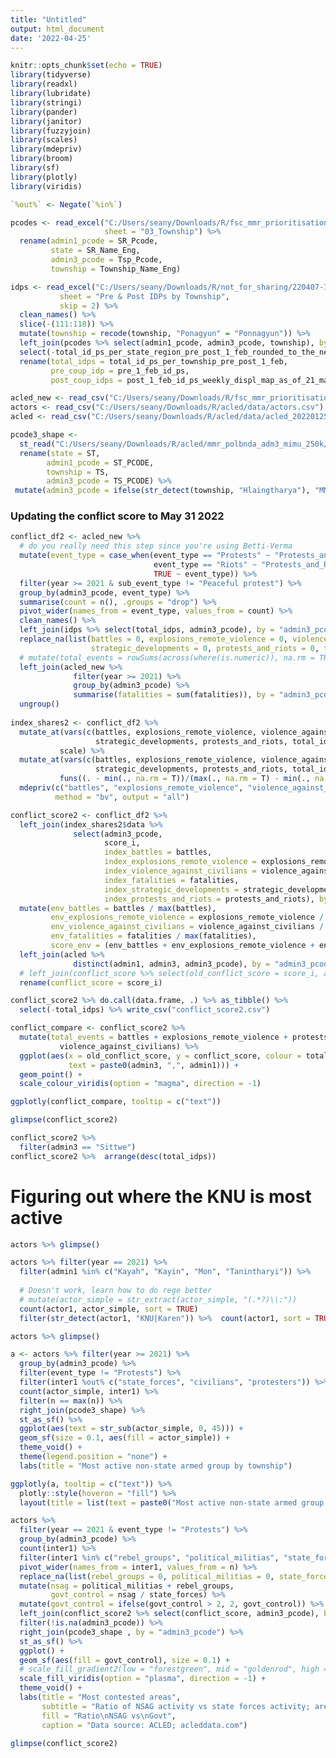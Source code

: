 ```yaml
---
title: "Untitled"
output: html_document
date: '2022-04-25'
---
```


```r
knitr::opts_chunk$set(echo = TRUE)
library(tidyverse)
library(readxl)
library(lubridate)
library(stringi)
library(pander)
library(janitor)
library(fuzzyjoin)
library(scales)
library(mdepriv)
library(broom)
library(sf)
library(plotly) 
library(viridis)

`%out%` <- Negate(`%in%`)
```

```r
pcodes <- read_excel("C:/Users/seany/Downloads/R/fsc_mmr_prioritisation/data/Myanmar PCodes Release_9.3_Jan2021_(StRgn_Dist_Tsp_Town_Ward_VT).xlsx",
                     sheet = "03_Township") %>% 
  rename(admin1_pcode = SR_Pcode,
         state = SR_Name_Eng,
         admin3_pcode = Tsp_Pcode,
         township = Township_Name_Eng)

idps <- read_excel("C:/Users/seany/Downloads/R/not_for_sharing/220407-IDPs Population by Township_external request.xlsx", 
           sheet = "Pre & Post IDPs by Township",
           skip = 2) %>% 
  clean_names() %>% 
  slice(-(111:118)) %>% 
  mutate(township = recode(township, "Ponagyun" = "Ponnagyun")) %>% 
  left_join(pcodes %>% select(admin1_pcode, admin3_pcode, township), by = "township") %>% 
  select(-total_id_ps_per_state_region_pre_post_1_feb_rounded_to_the_nearest_100) %>% 
  rename(total_idps = total_id_ps_per_township_pre_post_1_feb, 
         pre_coup_idp = pre_1_feb_id_ps,
         post_coup_idps = post_1_feb_id_ps_weekly_displ_map_as_of_21_march_2022)

acled_new <- read_csv("C:/Users/seany/Downloads/R/fsc_mmr_prioritisation/data/acled_new.csv")
actors <- read_csv("C:/Users/seany/Downloads/R/acled/data/actors.csv")
acled <- read_csv("C:/Users/seany/Downloads/R/acled/data/acled_20220125.csv")

pcode3_shape <- 
  st_read("C:/Users/seany/Downloads/R/acled/mmr_polbnda_adm3_mimu_250k/mmr_polbnda_adm3_mimu_250k.shp", quiet = TRUE) %>%
  rename(state = ST, 
        admin1_pcode = ST_PCODE,
        township = TS,
        admin3_pcode = TS_PCODE) %>% 
 mutate(admin3_pcode = ifelse(str_detect(township, "Hlaingtharya"), "MMR013008", admin3_pcode))


```

### Updating the conflict score to May 31 2022 

```r
conflict_df2 <- acled_new %>% 
  # do you really need this step since you're using Betti-Verma
  mutate(event_type = case_when(event_type == "Protests" ~ "Protests_and_Riots",
                                event_type == "Riots" ~ "Protests_and_Riots", 
                                TRUE ~ event_type)) %>% 
  filter(year >= 2021 & sub_event_type != "Peaceful protest") %>%
  group_by(admin3_pcode, event_type) %>% 
  summarise(count = n(), .groups = "drop") %>%  
  pivot_wider(names_from = event_type, values_from = count) %>% 
  clean_names() %>% 
  left_join(idps %>% select(total_idps, admin3_pcode), by = "admin3_pcode") %>% 
  replace_na(list(battles = 0, explosions_remote_violence = 0, violence_against_civilians = 0,
                  strategic_developments = 0, protests_and_riots = 0, total_idps = 0)) %>% 
  # mutate(total_events = rowSums(across(where(is.numeric)), na.rm = TRUE)) %>% 
  left_join(acled_new %>% 
              filter(year >= 2021) %>% 
              group_by(admin3_pcode) %>% 
              summarise(fatalities = sum(fatalities)), by = "admin3_pcode") %>% 
  ungroup()
  
index_shares2 <- conflict_df2 %>%   
  mutate_at(vars(c(battles, explosions_remote_violence, violence_against_civilians, fatalities,
                   strategic_developments, protests_and_riots, total_idps)), 
           scale) %>%  
  mutate_at(vars(c(battles, explosions_remote_violence, violence_against_civilians, fatalities,
                   strategic_developments, protests_and_riots, total_idps)), 
           funs((. - min(., na.rm = T))/(max(., na.rm = T) - min(., na.rm = T)))) %>% 
  mdepriv(c("battles", "explosions_remote_violence", "violence_against_civilians", "fatalities", "strategic_developments", "protests_and_riots", "total_idps"),
          method = "bv", output = "all")

conflict_score2 <- conflict_df2 %>% 
  left_join(index_shares2$data %>% 
              select(admin3_pcode, 
                     score_i,
                     index_battles = battles, 
                     index_explosions_remote_violence = explosions_remote_violence,
                     index_violence_against_civilians = violence_against_civilians, 
                     index_fatalities = fatalities, 
                     index_strategic_developments = strategic_developments, 
                     index_protests_and_riots = protests_and_riots), by = "admin3_pcode") %>% 
  mutate(env_battles = battles / max(battles), 
         env_explosions_remote_violence = explosions_remote_violence / max(explosions_remote_violence),
         env_violence_against_civilians = violence_against_civilians / max(violence_against_civilians), 
         env_fatalities = fatalities / max(fatalities), 
         score_env = (env_battles + env_explosions_remote_violence + env_violence_against_civilians + env_fatalities) / 4) %>% 
  left_join(acled %>% 
              distinct(admin1, admin3, admin3_pcode), by = "admin3_pcode") %>% 
  # left_join(conflict_score %>% select(old_conflict_score = score_i, admin3_pcode), by = "admin3_pcode") %>% 
  rename(conflict_score = score_i)

conflict_score2 %>% do.call(data.frame, .) %>% as_tibble() %>% 
  select(-total_idps) %>% write_csv("conflict_score2.csv")
```


```r
conflict_compare <- conflict_score2 %>% 
  mutate(total_events = battles + explosions_remote_violence + protests_and_riots + strategic_developments +
           violence_against_civilians) %>% 
  ggplot(aes(x = old_conflict_score, y = conflict_score, colour = total_events, size = fatalities,
             text = paste0(admin3, ",", admin1))) +
  geom_point() + 
  scale_colour_viridis(option = "magma", direction = -1)

ggplotly(conflict_compare, tooltip = c("text"))

glimpse(conflict_score2)

conflict_score2 %>% 
  filter(admin3 == "Sittwe")
conflict_score2 %>%  arrange(desc(total_idps))
```

# Figuring out where the KNU is most active 

```r
actors %>% glimpse()

actors %>% filter(year == 2021) %>% 
  filter(admin1 %in% c("Kayah", "Kayin", "Mon", "Tanintharyi")) %>% 
  
  # Doesn't work, learn how to do rege better
  # mutate(actor_simple = str_extract(actor_simple, "(.*?)\\:"))
  count(actor1, actor_simple, sort = TRUE)
  filter(str_detect(actor1, "KNU|Karen")) %>%  count(actor1, sort = TRUE)
```



```r
actors %>% glimpse()

a <- actors %>% filter(year >= 2021) %>% 
  group_by(admin3_pcode) %>% 
  filter(event_type != "Protests") %>%
  filter(inter1 %out% c("state_forces", "civilians", "protesters")) %>% 
  count(actor_simple, inter1) %>% 
  filter(n == max(n)) %>% 
  right_join(pcode3_shape) %>% 
  st_as_sf() %>% 
  ggplot(aes(text = str_sub(actor_simple, 0, 45))) +
  geom_sf(size = 0.1, aes(fill = actor_simple)) + 
  theme_void() +
  theme(legend.position = "none") +
  labs(title = "Most active non-state armed group by township")

ggplotly(a, tooltip = c("text")) %>% 
  plotly::style(hoveron = "fill") %>% 
  layout(title = list(text = paste0("Most active non-state armed group by township")))


```

```r
actors %>% 
  filter(year == 2021 & event_type != "Protests") %>% 
  group_by(admin3_pcode) %>%
  count(inter1) %>% 
  filter(inter1 %in% c("rebel_groups", "political_militias", "state_forces")) %>% 
  pivot_wider(names_from = inter1, values_from = n) %>% 
  replace_na(list(rebel_groups = 0, political_militias = 0, state_forces = 0)) %>% 
  mutate(nsag = political_militias + rebel_groups, 
         govt_control = nsag / state_forces) %>% 
  mutate(govt_control = ifelse(govt_control > 2, 2, govt_control)) %>%
  left_join(conflict_score2 %>% select(conflict_score, admin3_pcode), by = "admin3_pcode") %>% 
  filter(!is.na(admin3_pcode)) %>% 
  right_join(pcode3_shape , by = "admin3_pcode") %>% 
  st_as_sf() %>% 
  ggplot() +
  geom_sf(aes(fill = govt_control), size = 0.1) + 
  # scale_fill_gradient2(low = "forestgreen", mid = "goldenrod", high = "blue", midpoint = 1) + 
  scale_fill_viridis(option = "plasma", direction = -1) + 
  theme_void() +
  labs(title = "Most contested areas", 
       subtitle = "Ratio of NSAG activity vs state forces activity; areas in red are the most contested", 
       fill = "Ratio\nNSAG vs\nGovt", 
       caption = "Data source: ACLED; acleddata.com")

glimpse(conflict_score2)
```

